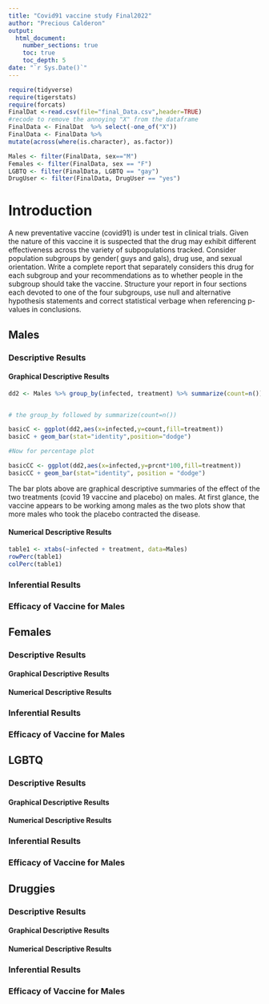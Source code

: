 ```yaml
---
title: "Covid91 vaccine study Final2022"
author: "Precious Calderon"
output: 
  html_document:
    number_sections: true
    toc: true
    toc_depth: 5
date: "`r Sys.Date()`" 
---
```


```r
require(tidyverse)
require(tigerstats)
require(forcats)
FinalDat <-read.csv(file="final_Data.csv",header=TRUE)
#recode to remove the annoying "X" from the dataframe
FinalData <- FinalDat  %>% select(-one_of("X"))
FinalData <- FinalData %>%
mutate(across(where(is.character), as.factor))
```

```r
Males <- filter(FinalData, sex=="M")
Females <- filter(FinalData, sex == "F")
LGBTQ <- filter(FinalData, LGBTQ == "gay")
DrugUser <- filter(FinalData, DrugUser == "yes")
```



# Introduction

A new  preventative vaccine (covid91) is under test in clinical trials. Given the nature of this vaccine it is suspected that the drug may exhibit different effectiveness across the variety of subpopulations tracked. Consider population subgroups by gender( guys and gals), drug use, and sexual orientation. Write a complete report that separately considers this drug for each subgroup and your recommendations as to whether people in the subgroup should take the vaccine. Structure your report in four sections each devoted to one of the four subgroups, use null and alternative hypothesis statements and correct statistical verbage when referencing p-values in conclusions.

## Males

### Descriptive Results

#### Graphical Descriptive Results

```r
dd2 <- Males %>% group_by(infected, treatment) %>% summarize(count=n()) %>% mutate(prcnt=count/sum(count))


# the group_by followed by summarize(count=n())

basicC <- ggplot(dd2,aes(x=infected,y=count,fill=treatment))
basicC + geom_bar(stat="identity",position="dodge")

#Now for percentage plot

basicCC <- ggplot(dd2,aes(x=infected,y=prcnt*100,fill=treatment)) 
basicCC + geom_bar(stat="identity", position = "dodge")
```

The bar plots above are graphical descriptive summaries of the effect of the two treatments (covid 19 vaccine and placebo) on males. At first glance, the vaccine appears to be working among males as the two plots show that more males who took the placebo contracted the disease. 



#### Numerical Descriptive Results

```r
table1 <- xtabs(~infected + treatment, data=Males)
rowPerc(table1)
colPerc(table1)
```


### Inferential Results

### Efficacy of Vaccine for Males


## Females

### Descriptive Results

#### Graphical Descriptive Results

#### Numerical Descriptive Results

### Inferential Results

### Efficacy of Vaccine for Males



## LGBTQ

### Descriptive Results

#### Graphical Descriptive Results

#### Numerical Descriptive Results

### Inferential Results

### Efficacy of Vaccine for Males



## Druggies

### Descriptive Results

#### Graphical Descriptive Results

#### Numerical Descriptive Results

### Inferential Results

### Efficacy of Vaccine for Males

